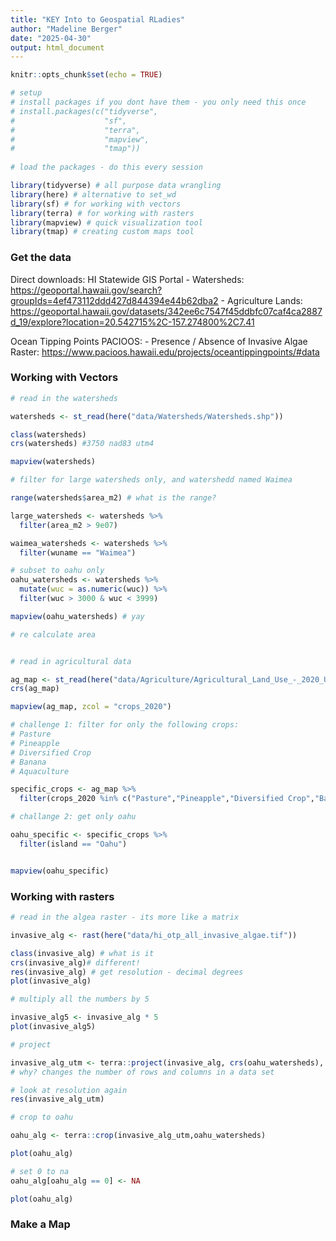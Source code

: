 ```yaml
---
title: "KEY Into to Geospatial RLadies"
author: "Madeline Berger"
date: "2025-04-30"
output: html_document
---
```


```r
knitr::opts_chunk$set(echo = TRUE)

# setup
# install packages if you dont have them - you only need this once
# install.packages(c("tidyverse",
#                    "sf",
#                    "terra",
#                    "mapview",
#                    "tmap"))
                 
# load the packages - do this every session

library(tidyverse) # all purpose data wrangling 
library(here) # alternative to set_wd
library(sf) # for working with vectors
library(terra) # for working with rasters
library(mapview) # quick visualization tool
library(tmap) # creating custom maps tool


```

### Get the data

Direct downloads: HI Statewide GIS Portal - Watersheds: <https://geoportal.hawaii.gov/search?groupIds=4ef473112ddd427d844394e44b62dba2> - Agriculture Lands: <https://geoportal.hawaii.gov/datasets/342ee6c7547f45ddbfc07caf4ca2887d_19/explore?location=20.542715%2C-157.274800%2C7.41>

Ocean Tipping Points PACIOOS: - Presence / Absence of Invasive Algae Raster: <https://www.pacioos.hawaii.edu/projects/oceantippingpoints/#data>

### Working with Vectors

```r

# read in the watersheds

watersheds <- st_read(here("data/Watersheds/Watersheds.shp"))

class(watersheds)
crs(watersheds) #3750 nad83 utm4

mapview(watersheds)

# filter for large watersheds only, and watershedd named Waimea

range(watersheds$area_m2) # what is the range?

large_watersheds <- watersheds %>% 
  filter(area_m2 > 9e07)

waimea_watersheds <- watersheds %>% 
  filter(wuname == "Waimea")

# subset to oahu only 
oahu_watersheds <- watersheds %>% 
  mutate(wuc = as.numeric(wuc)) %>% 
  filter(wuc > 3000 & wuc < 3999)

mapview(oahu_watersheds) # yay

# re calculate area


# read in agricultural data

ag_map <- st_read(here("data/Agriculture/Agricultural_Land_Use_-_2020_Update.shp"))
crs(ag_map)

mapview(ag_map, zcol = "crops_2020")

# challenge 1: filter for only the following crops: 
# Pasture
# Pineapple
# Diversified Crop
# Banana
# Aquaculture

specific_crops <- ag_map %>% 
  filter(crops_2020 %in% c("Pasture","Pineapple","Diversified Crop","Banana","Aquaculture"))

# challange 2: get only oahu

oahu_specific <- specific_crops %>% 
  filter(island == "Oahu")


mapview(oahu_specific)

```

### Working with rasters

```r

# read in the algea raster - its more like a matrix

invasive_alg <- rast(here("data/hi_otp_all_invasive_algae.tif"))

class(invasive_alg) # what is it
crs(invasive_alg)# different!
res(invasive_alg) # get resolution - decimal degrees
plot(invasive_alg)

# multiply all the numbers by 5

invasive_alg5 <- invasive_alg * 5
plot(invasive_alg5)

# project

invasive_alg_utm <- terra::project(invasive_alg, crs(oahu_watersheds),  method = "near") # do with and without near
# why? changes the number of rows and columns in a data set

# look at resolution again
res(invasive_alg_utm)

# crop to oahu

oahu_alg <- terra::crop(invasive_alg_utm,oahu_watersheds)

plot(oahu_alg)

# set 0 to na
oahu_alg[oahu_alg == 0] <- NA

plot(oahu_alg)

```

### Make a Map

```r








```
